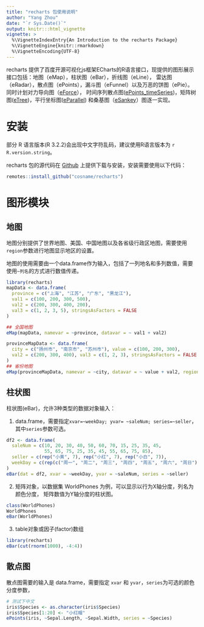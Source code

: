 ```yaml
---
title: "recharts 包使用说明"
author: "Yang Zhou"
date: "`r Sys.Date()`"
output: knitr:::html_vignette
vignette: >
  %\VignetteIndexEntry{An Introduction to the recharts Package}
  %\VignetteEngine{knitr::rmarkdown}
  %\VignetteEncoding{UTF-8}
---
```


recharts 提供了百度开源可视化js框架ECharts的R语言接口，现提供的图形展示接口包括：地图（eMap），柱状图（eBar），折线图（eLine），
雷达图（eRadar），散点图（ePoints），漏斗图（eFunnel）以及万恶的饼图（ePie）。
同时计划对力导向图（[eForce](http://echarts.baidu.com/demo.html#graph-force)），
时间序列散点图([ePoints_timeSeries](http://echarts.baidu.com/demo.html#graph-life-expectancy))，矩阵树图([eTree](http://echarts.baidu.com/demo.html#treemap-disk))，平行坐标图([eParallel](http://echarts.baidu.com/demo.html#parallel-aqi)) 和桑基图（[eSankey](http://echarts.baidu.com/demo.html#sankey-energy)）图逐一实现。

# 安装 {#Installation}

部分 R 语言版本(R 3.2.2)会出现中文字符乱码，建议使用R语言版本为 `r R.version.string`。

recharts 包的源代码在 [Github](https://github.com/cosname/recharts) 上提供下载与安装，安装需要使用以下代码：

```r
remotes::install_github("cosname/recharts")
```


# 图形模块

## 地图 {#eMap}

地图分别提供了世界地图、美国、中国地图以及各省级行政区地图，需要使用`region`参数进行地图显示地区的设置。

地图的使用需要由一个data.frame作为输入，包括了一列地名和多列数值，需要使用`~列名`的方式进行数值传递。

```r
library(recharts)
mapData <- data.frame(
  province = c("上海", "江苏", "广东", "黑龙江"),
  val1 = c(100, 200, 300, 500), 
  val2 = c(200, 300, 400, 200), 
  val3 = c(1, 2, 3, 5), stringsAsFactors = FALSE
)

## 全国地图
eMap(mapData, namevar = ~province, datavar = ~ val1 + val2)
```

```r
provinceMapData <- data.frame(
  city = c("扬州市", "南京市", "苏州市"), value = c(100, 200, 300),
  val2 = c(200, 300, 400), val3 = c(1, 2, 3), stringsAsFactors = FALSE
)
## 省份地图
eMap(provinceMapData, namevar = ~city, datavar = ~ value + val2, region = "江苏")
```

## 柱状图 {#eBar}

柱状图(eBar)，允许3种类型的数据对象输入：

1. data.frame，需要指定`xvar=~weekDay; yvar= ~saleNum; series=~seller`，其中`series`参数可选。

```r
df2 <- data.frame(
  saleNum = c(10, 20, 30, 40, 50, 60, 70, 15, 25, 35, 45, 
              55, 65, 75, 25, 35, 45, 55, 65, 75, 85),
  seller = c(rep("小黄", 7), rep("小红", 7), rep("小白", 7)),
  weekDay = c(rep(c("周一", "周二", "周三", "周四", "周五", "周六", "周日"), 3))
)
eBar(dat = df2, xvar = ~weekDay, yvar = ~saleNum, series = ~seller)
```

2. 矩阵对象，以数据集 WorldPhones 为例，可以显示以行为X轴分度，列名为颜色分度，
矩阵数值为Y轴分度的柱状图。

```r
class(WorldPhones)
WorldPhones
eBar(WorldPhones)
```

3. table对象或因子(factor)数组

```r
library(recharts)
eBar(cut(rnorm(1000), -4:4))
```

## 散点图 {#ePoints}

散点图需要的输入是 data.frame，需要指定 `xvar` 和 `yvar`，`series`为可选的颜色分度参数，

```r
# 测试下中文
iris$Species <- as.character(iris$Species)
iris$Species[1:20] <- "小红帽"
ePoints(iris, ~Sepal.Length, ~Sepal.Width, series = ~Species)
```

